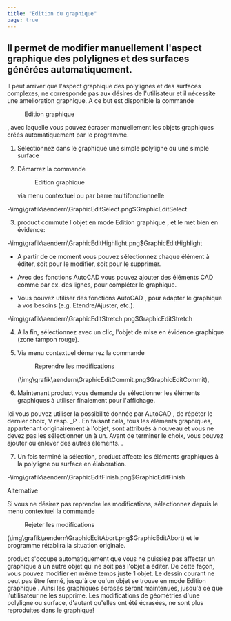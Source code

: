 ```yaml
---
title: "Edition du graphique"
page: true
---
```

## Il permet de modifier manuellement l&#39;aspect graphique des polylignes et des surfaces g&#233;n&#233;r&#233;es automatiquement.

Il peut arriver que l&#39;aspect graphique des polylignes et des surfaces complexes, ne corresponde pas aux d&#233;sires de l&#39;utilisateur et il n&#233;cessite une amelioration graphique.
A ce but est disponible la commande  <Menu>Edition graphique</Menu> , avec laquelle vous pouvez &#233;craser manuellement les objets graphiques cr&#233;&#233;s automatiquement par le programme.


1.  S&#233;lectionnez dans le graphique une simple polyligne ou une simple surface

2.  D&#233;marrez la commande <Menu>Edition graphique</Menu>  via menu contextuel ou par barre multifonctionnelle

-<Image>\img\grafik\aendern\GraphicEditSelect.png$GraphicEditSelect</Image>


3. <Placeholder>product</Placeholder> commute l&#39;objet en mode <Italic> Edition graphique </Italic> , et le met bien en &#233;vidence:

-<Image>\img\grafik\aendern\GraphicEditHighlight.png$GraphicEditHighlight</Image>
-  A partir de ce moment vous pouvez s&#233;lectionnez chaque &#233;l&#233;ment &#224; &#233;diter, soit pour le modifier, soit pour le supprimer.

-  Avec des fonctions <Italic> AutoCAD </Italic>  vous pouvez ajouter des &#233;l&#233;ments CAD comme par ex. des lignes, pour compl&#233;ter le graphique.

-  Vous pouvez utiliser des fonctions <Italic> AutoCAD </Italic> , pour adapter le graphique &#224; vos besoins (e.g. Etendre/Ajuster, etc.).

-<Image>\img\grafik\aendern\GraphicEditStretch.png$GraphicEditStretch</Image>


4.  A la fin, s&#233;lectionnez avec un clic, l&#39;objet de <Italic> mise en &#233;vidence graphique </Italic>  (zone tampon rouge).

5.  Via menu contextuel d&#233;marrez la commande <Menu>Reprendre les modifications</Menu>  (<Image>\img\grafik\aendern\GraphicEditCommit.png$GraphicEditCommit</Image>),

6.  Maintenant <Placeholder>product</Placeholder> vous demande de s&#233;lectionner les &#233;l&#233;ments graphiques &#224; utiliser finalement pour l&#39;affichage.


<Success>
Ici vous pouvez utiliser la possibilit&#233; donn&#233;e par 
 <Italic> AutoCAD
 </Italic> , de r&#233;p&#233;ter le dernier choix, 
 <Border>V</Border>  resp. 
 <Border>_P</Border> . En faisant cela, tous les &#233;l&#233;ments graphiques, appartenant originairement &#224; l&#39;objet, sont attribu&#233;s &#224; nouveau et vous ne devez pas les s&#233;lectionner un &#224; un. Avant de terminer le choix, vous pouvez ajouter ou enlever des autres &#233;l&#233;ments.

</Success>
.

7.  Un fois termin&#233; la s&#233;lection, <Placeholder>product</Placeholder> affecte les &#233;l&#233;ments graphiques &#224; la polyligne ou surface en &#233;laboration.

-<Image>\img\grafik\aendern\GraphicEditFinish.png$GraphicEditFinish</Image>




Alternative

Si vous ne d&#233;sirez pas reprendre les modifications, s&#233;lectionnez depuis le menu contextuel la commande  <Menu>Rejeter les modifications</Menu>   (<Image>\img\grafik\aendern\GraphicEditAbort.png$GraphicEditAbort</Image>) et le programme r&#233;tablira la situation originale.

<Success>
  <Placeholder>product</Placeholder> s&#39;occupe automatiquement que vous ne puissiez pas affecter un graphique &#224; un autre objet qui ne soit pas l&#39;objet &#224; &#233;diter.
</Success>

<Warning>
De cette fa&#231;on, vous pouvez modifier en m&#234;me temps juste 1 objet.
</Warning>

<Warning>
Le dessin courant ne peut pas &#234;tre ferm&#233;, jusqu&#39;&#224; ce qu&#39;un objet se trouve en mode  <Italic> Edition graphique </Italic> .
</Warning>

<Warning>
Ainsi les graphiques &#233;cras&#233;s seront maintenues, jusqu&#39;&#224; ce que l&#39;utilisateur ne les supprime. Les modifications de g&#233;om&#233;tries d&#39;une polyligne ou surface, d&#39;autant qu&#39;elles ont &#233;t&#233; &#233;cras&#233;es, ne sont plus reproduites dans le graphique!
</Warning>
